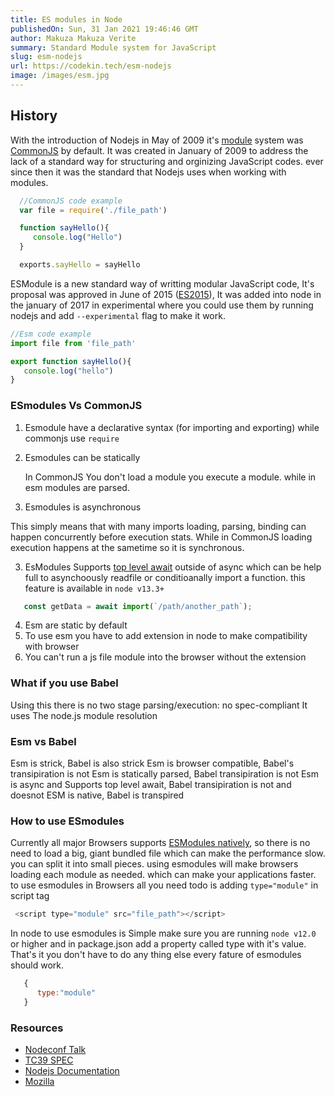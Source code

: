 ```yaml
---
title: ES modules in Node
publishedOn: Sun, 31 Jan 2021 19:46:46 GMT
author: Makuza Makuza Verite
summary: Standard Module system for JavaScript
slug: esm-nodejs
url: https://codekin.tech/esm-nodejs
image: /images/esm.jpg
---
```



## History

With the introduction of Nodejs in May of 2009 it's [module](https://www.computerhope.com/jargon/m/module.htm) system was  [CommonJS](https://en.wikipedia.org/wiki/CommonJS) by default. It was created in January of 2009 to address the lack of a standard way for  structuring and orginizing JavaScript codes. ever since then it was the  standard that Nodejs uses when working with modules.


```js
  //CommonJS code example
  var file = require('./file_path')

  function sayHello(){
     console.log("Hello")
  }

  exports.sayHello = sayHello
```


ESModule is a new standard way of writting modular JavaScript code, It's proposal was approved in June of 2015 ([ES2015](https://developers.google.com/web/shows/ttt/series-2/es2015)), It was added into node in the january of 2017 in experimental where you  could use them by running nodejs and add `--experimental` flag to make it work.


```js
//Esm code example
import file from 'file_path'

export function sayHello(){
   console.log("hello")
}
```

### ESmodules Vs CommonJS


1. Esmodule have a declarative syntax (for importing and exporting) while commonjs use `require`
1. Esmodules can be statically

   In CommonJS You don't load a module you execute a module. while in esm modules are parsed.


2. Esmodules is asynchronous

  This simply means that with many imports loading, parsing, binding can happen concurrently before execution stats. While in CommonJS loading execution happens at the sametime so it is synchronous.


3. EsModules Supports [top level  await](https://github.com/tc39/proposal-top-level-await) outside of async which can be help full to asynchoously readfile or conditioanally import a function. this feature is available in `node v13.3+`


```js
   const getData = await import(`/path/another_path`);
```

4. Esm are static by default
5. To use esm you have to add extension in node to make compatibility with browser
6. You can't run a js file module into the browser without the extension



### What if you use Babel

  Using this there is no two stage parsing/execution: no spec-compliant
  It uses The node.js module resolution


### Esm vs Babel

  Esm is strick, Babel is also strick
  Esm is browser compatible, Babel's transipiration is not
  Esm is statically parsed, Babel transipiration is not
  Esm is async and Supports top level await, Babel transipiration is not and doesnot
  ESM is native, Babel is transpired



### How to use ESmodules

Currently all major Browsers supports [ESModules natively](https://caniuse.com/?search=esm), so there is no need to load a big, giant bundled file which can make the performance slow. you can split it into small pieces. using esmodules will make browsers loading each module as needed. which can make your applications faster. to use esmodules in Browsers all you need todo is adding `type="module"` in script tag

```js
 <script type="module" src="file_path"></script>
```


In node to use esmodules is Simple make sure you are running  `node v12.0` or higher and in package.json add a property called type with it's value. That's it you don't have to do any thing else every fature of esmodules should work.

```js
   {
      type:"module"
   }
```

   <!-- 5. in stry and catch

   4. Esm is strict while cjs is not
   6. if the variable is not defined it will through an error x is global this.y will through an exception

   7. Esm is browser compatible while cjs is not

   8. Esm is module -->


   <!-- 11. But for editors in order to parse text they need to know when a prticular file is a module or is a nomral js file -->

   <!-- 13. The came up with a rule that module is esm extension is mjs
                              module is cjs when extension is js -->


<!--
  ### Esm is statically parsed

  In cjs the require statment does execution of the imported piece of code


  ### ESM is an async




  Differences with Cjs

  1. Esm  loading/parsing is sync and concurrent(Execution is synchronous)  while in cjs loading is synchronous and serial(loading === execution)

  2. await ('./module.js') === require('../module.js')
  3. Doesn't stop  sync actions while cjs stops sync actions


  Todo do async previous it was alowed inside async top level, but waht if we want todo it asyncnously, Esm modules does it. you can include a file asynclonusly.



 -->

### Resources
- [Nodeconf Talk](https://www.youtube.com/watch?v=mMEKrHmZLpQ)
- [TC39 SPEC](https://tc39.es/ecma262/#sec-modules)
- [Nodejs Documentation](https://nodejs.org/api/esm.html#esm_modules_ecmascript_modules)
- [Mozilla](https://hacks.mozilla.org/2018/03/es-modules-a-cartoon-deep-dive/)
